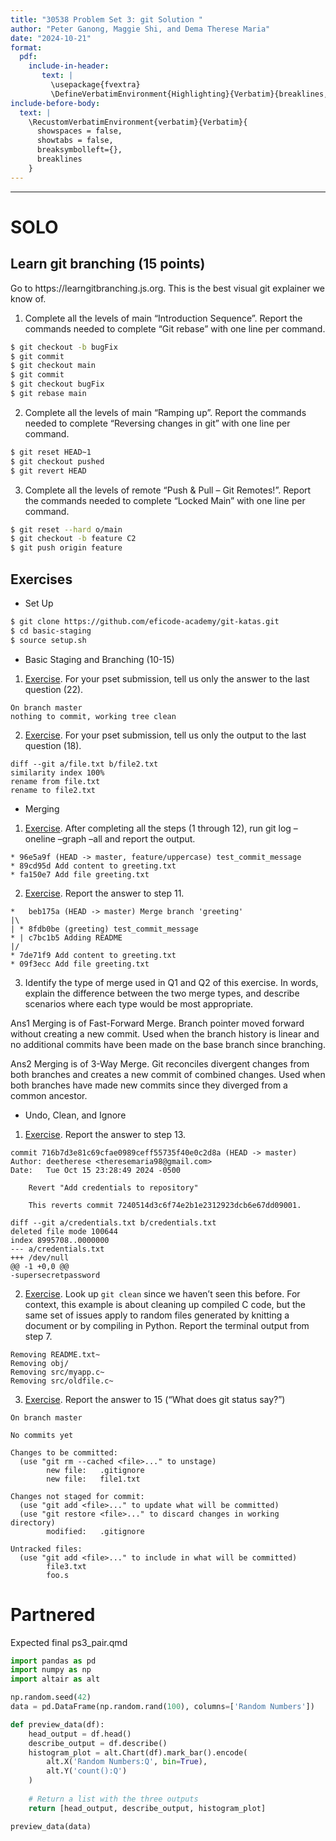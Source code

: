 ```yaml
---
title: "30538 Problem Set 3: git Solution "
author: "Peter Ganong, Maggie Shi, and Dema Therese Maria"
date: "2024-10-21"
format: 
  pdf:
    include-in-header: 
       text: |
         \usepackage{fvextra}
         \DefineVerbatimEnvironment{Highlighting}{Verbatim}{breaklines,commandchars=\\\{\}}
include-before-body:
  text: |
    \RecustomVerbatimEnvironment{verbatim}{Verbatim}{
      showspaces = false,
      showtabs = false,
      breaksymbolleft={},
      breaklines
    }
---
```

---

# SOLO 

## Learn git branching (15 points)
Go to https://learngitbranching.js.org. This is the best visual git explainer we know of.

1. Complete all the levels of main "Introduction Sequence". Report the commands needed to complete "Git rebase" with one line per command. 
```bash
$ git checkout -b bugFix
$ git commit
$ git checkout main
$ git commit
$ git checkout bugFix
$ git rebase main
```

2. Complete all the levels of main "Ramping up". Report the commands needed to complete "Reversing changes in git" with one line per command. 
```bash
$ git reset HEAD~1
$ git checkout pushed
$ git revert HEAD
```

3. Complete all the levels of remote "Push & Pull -- Git Remotes!". Report the commands needed to complete "Locked Main" with one line per command.
```bash
$ git reset --hard o/main
$ git checkout -b feature C2
$ git push origin feature
```

## Exercises
- Set Up
```bash
$ git clone https://github.com/eficode-academy/git-katas.git
$ cd basic-staging 
$ source setup.sh
```

- Basic Staging and Branching (10-15)
1. [Exercise](https://github.com/eficode-academy/git-katas/blob/master/basic-staging/README.md). For your pset submission, tell us only the answer to the last question (22).
```
On branch master
nothing to commit, working tree clean
```

2. [Exercise](https://github.com/eficode-academy/git-katas/blob/master/basic-branching/README.md). For your pset submission, tell us only the output to the last question (18).
```
diff --git a/file.txt b/file2.txt
similarity index 100%
rename from file.txt
rename to file2.txt
```

- Merging 
1. [Exercise](https://github.com/eficode-academy/git-katas/blob/master/ff-merge/README.md). After completing all the steps (1 through 12), run git log --oneline --graph --all and report the output.
```
* 96e5a9f (HEAD -> master, feature/uppercase) test_commit_message
* 89cd95d Add content to greeting.txt
* fa150e7 Add file greeting.txt
```

2. [Exercise](https://github.com/eficode-academy/git-katas/blob/master/3-way-merge/README.md). Report the answer to step 11.
```
*   beb175a (HEAD -> master) Merge branch 'greeting'
|\  
| * 8fdb0be (greeting) test_commit_message
* | c7bc1b5 Adding README
|/  
* 7de71f9 Add content to greeting.txt
* 09f3ecc Add file greeting.txt
```

3. Identify the type of merge used in Q1 and Q2 of this exercise. In words, explain the difference between the two merge types, and describe scenarios where each type would be most appropriate.

Ans1 Merging is of Fast-Forward Merge. 
Branch pointer moved forward without creating a new commit.
Used when the branch history is linear and no additional commits have been made on the base branch since branching.

Ans2 Merging is of 3-Way Merge.
Git reconciles divergent changes from both branches and creates a new commit of combined changes.
Used when both branches have made new commits since they diverged from a common ancestor.


- Undo, Clean, and Ignore
1. [Exercise](https://github.com/eficode-academy/git-katas/blob/master/basic-revert/README.md). Report the answer to step 13.
```
commit 716b7d3e81c69cfae0989ceff55735f40e0c2d8a (HEAD -> master)
Author: deetherese <theresemaria98@gmail.com>
Date:   Tue Oct 15 23:28:49 2024 -0500

    Revert "Add credentials to repository"
    
    This reverts commit 7240514d3c6f74e2b1e2312923dcb6e67dd09001.

diff --git a/credentials.txt b/credentials.txt
deleted file mode 100644
index 8995708..0000000
--- a/credentials.txt
+++ /dev/null
@@ -1 +0,0 @@
-supersecretpassword
```

2. [Exercise](https://github.com/eficode-academy/git-katas/blob/master/basic-cleaning/README.md). Look up `git clean` since we haven't seen this before. For context, this example is about cleaning up compiled C code, but the same set of issues apply to random files generated by knitting a document or by compiling in Python. Report the terminal output from step 7. 
```
Removing README.txt~
Removing obj/
Removing src/myapp.c~
Removing src/oldfile.c~
```

3. [Exercise](https://github.com/eficode-academy/git-katas/blob/master/ignore/README.md). Report the answer to 15 ("What does git status say?") 
```
On branch master

No commits yet

Changes to be committed:
  (use "git rm --cached <file>..." to unstage)
        new file:   .gitignore
        new file:   file1.txt

Changes not staged for commit:
  (use "git add <file>..." to update what will be committed)
  (use "git restore <file>..." to discard changes in working directory)
        modified:   .gitignore

Untracked files:
  (use "git add <file>..." to include in what will be committed)
        file3.txt
        foo.s
```

# Partnered
Expected final ps3_pair.qmd
```python
import pandas as pd
import numpy as np
import altair as alt

np.random.seed(42)
data = pd.DataFrame(np.random.rand(100), columns=['Random Numbers'])

def preview_data(df):
    head_output = df.head()
    describe_output = df.describe()
    histogram_plot = alt.Chart(df).mark_bar().encode(
        alt.X('Random Numbers:Q', bin=True),
        alt.Y('count():Q')
    )
    
    # Return a list with the three outputs
    return [head_output, describe_output, histogram_plot]

preview_data(data)
```